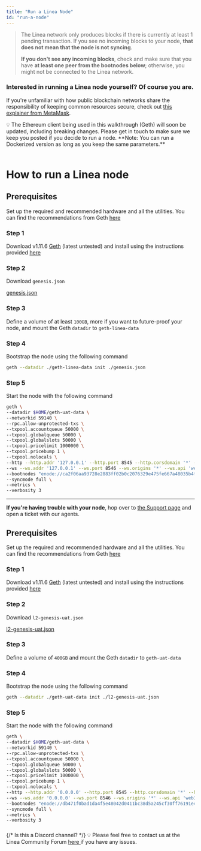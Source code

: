 ```yaml
---
title: "Run a Linea Node"
id: "run-a-node"
---
```


> The Linea network only produces blocks if there is currently at least 1 pending transaction. If you see no incoming blocks to your node, **that does not mean that the node is not syncing**.
>
> **If you don't see any incoming blocks**, check and make sure that you have **at least one peer from the bootnodes below**; otherwise, you might not be connected to the Linea network.

### Interested in running a Linea node yourself? Of course you are.

If you're unfamiliar with how public blockchain networks share the responsibility of keeping common resources secure, check out [this explainer from MetaMask](https://support.metamask.io/hc/en-us/articles/360015489611-Learn-the-basics-of-blockchains-and-Ethereum-miners-and-validators-gas-cryptocurrencies-and-NFTs-block-explorer-networks-etc-).

<aside>
  💡 The Ethereum client being used in this walkthrough (Geth) will soon be
  updated, including breaking changes. Please get in touch to make sure we keep
  you posted if you decide to run a node. **Note: You can run a Dockerized
  version as long as you keep the same parameters.**
</aside>
<br />

# How to run a Linea node


<Tabs className="my-tabs">
  <TabItem value="Mainnet" label="Mainnet">

## Prerequisites

Set up the required and recommended hardware and all the utilities. You can find the recommendations from Geth [here](https://geth.ethereum.org/docs/getting-started/hardware-requirements)

### Step 1

Download v1.11.6 [Geth](https://geth.ethereum.org/downloads) (latest untested) and install using the instructions provided [here](https://geth.ethereum.org/docs/getting-started/installing-geth)

### Step 2

Download `genesis.json`

[genesis.json](pathname:///files/genesis.json)

### Step 3

Define a volume of at least `100GB`, more if you want to future-proof your node, and mount the Geth `datadir` to `geth-linea-data`

### Step 4

Bootstrap the node using the following command

```bash
geth --datadir ./geth-linea-data init ./genesis.json
```

### Step 5

Start the node with the following command

```bash
geth \
--datadir $HOME/geth-uat-data \
--networkid 59140 \
--rpc.allow-unprotected-txs \
--txpool.accountqueue 50000 \
--txpool.globalqueue 50000 \
--txpool.globalslots 50000 \
--txpool.pricelimit 1000000 \
--txpool.pricebump 1 \
--txpool.nolocals \
--http --http.addr '127.0.0.1' --http.port 8545 --http.corsdomain '*' --http.api 'web3,eth,txpool,net' --http.vhosts='*' \
--ws --ws.addr '127.0.0.1' --ws.port 8546 --ws.origins '*' --ws.api 'web3,eth,txpool,net' \
--bootnodes "enode://ca2f06aa93728e2883ff02b0c2076329e475fe667a48035b4f77711ea41a73cf6cb2ff232804c49538ad77794185d83295b57ddd2be79eefc50a9dd5c48bbb2e@3.128.49.168:30303,enode://eef91d714494a1ceb6e06e5ce96fe5d7d25d3701b2d2e68c042b33d5fa0e4bf134116e06947b3f40b0f22db08f104504dd2e5c790d8bcbb6bfb1b7f4f85313ec@3.130.182.201:30303,enode://cfd472842582c422c7c98b0f2d04c6bf21d1afb2c767f72b032f7ea89c03a7abdaf4855b7cb2dc9ae7509836064ba8d817572cf7421ba106ac87857836fa1d1b@3.136.114.192:30303" \
--syncmode full \
--metrics \
--verbosity 3
```

---

**If you're having trouble with your node**, hop over to [the Support page](https://support.linea.build) and open a ticket with our agents.

###

  </TabItem>
  <TabItem value="Testnet" label="Testnet">

## Prerequisites

Set up the required and recommended hardware and all the utilities. You can find the recommendations from Geth [here](https://geth.ethereum.org/docs/getting-started/hardware-requirements)

### Step 1

Download v1.11.6 [Geth](https://geth.ethereum.org/downloads) (latest untested) and install using the instructions provided [here](https://geth.ethereum.org/docs/getting-started/installing-geth)

### Step 2

Download `l2-genesis-uat.json`

[l2-genesis-uat.json](pathname:///files/l2-genesis-uat.json)

### Step 3

Define a volume of `400GB` and mount the Geth `datadir` to `geth-uat-data`

### Step 4

Bootstrap the node using the following command

```bash
geth --datadir ./geth-uat-data init ./l2-genesis-uat.json
```

### Step 5

Start the node with the following command

```bash
geth \
--datadir $HOME/geth-uat-data \
--networkid 59140 \
--rpc.allow-unprotected-txs \
--txpool.accountqueue 50000 \
--txpool.globalqueue 50000 \
--txpool.globalslots 50000 \
--txpool.pricelimit 1000000 \
--txpool.pricebump 1 \
--txpool.nolocals \
--http --http.addr '0.0.0.0' --http.port 8545 --http.corsdomain '*' --http.api 'web3,eth,txpool,net' --http.vhosts='*' \
--ws --ws.addr '0.0.0.0' --ws.port 8546 --ws.origins '*' --ws.api 'web3,eth,txpool,net' \
--bootnodes "enode://db471f0bad1da4f5e48042d0411bc38d5a245cf30ff76191e454c9ff2e27e57d45009b9c6e50d582c44332b05f2d747a8e995aa20399e80c22b1abb069332dde@3.17.183.45:30303,enode://1b10ff18e0d5055111af8cffe083d8d123ebede1dd5d81b3f8ce069ead6f0e70ec3217a0fa163bebaf1cd87b78e8f630182d703e1aebde93996dd5f67fa89389@18.117.161.184:30303,enode://25a42af9d7573a6299b54bb3c2d6566e59079ab1b94b4d42aa44325252d85f45f0bfe8b40dd476a4ee30c7007b61ab34375875ffa668b73eccc9c32640b17e48@3.20.238.193:30303,enode://3dfed9020ade850dca85d2855d42bfb431d1dbfdaec529ad66773bff434e473c071849dddf9cd43f9c529777a384bf5293463baecd4aea7623e575877fd30024@3.18.97.19:30303,enode://68848179e1bfe737045d19734db8f83ce3f85739d551a1e4c4661486380f69677316445375323172e5fcdbd5e26ccbb94306b647b7ac0468de9e9e775a0fbed6@18.190.156.63:30303" \
--syncmode full \
--metrics \
--verbosity 3
```

###

  </TabItem>
</Tabs>

<aside>
  {/* Is this a Discord channel? */}
  💡 Please feel free to contact us at the Linea Community Forum <a href="https://community.linea.build/c/developer-support/5">
    here
  </a> if you have any issues.
</aside>
<br />

